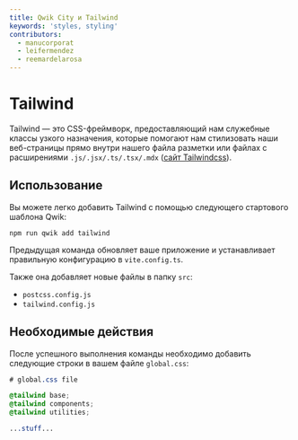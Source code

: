 ```yaml
---
title: Qwik City и Tailwind
keywords: 'styles, styling'
contributors:
  - manucorporat
  - leifermendez
  - reemardelarosa
---
```


# Tailwind

Tailwind — это CSS-фреймворк, предоставляющий нам служебные классы узкого назначения, которые помогают нам стилизовать наши веб-страницы прямо внутри нашего файла разметки или файлах с расширениями `.js/.jsx/.ts/.tsx/.mdx` ([сайт Tailwindcss](https://tailwindcss.com/)).

## Использование

Вы можете легко добавить Tailwind с помощью следующего стартового шаблона Qwik:

```shell
npm run qwik add tailwind
```

Предыдущая команда обновляет ваше приложение и устанавливает правильную конфигурацию в `vite.config.ts`.

Также она добавляет новые файлы в папку `src`:

- `postcss.config.js`
- `tailwind.config.js`

## Необходимые действия

После успешного выполнения команды необходимо добавить следующие строки в вашем файле `global.css`:

```css title="src/global.css"
# global.css file

@tailwind base;
@tailwind components;
@tailwind utilities;

...stuff...

```
